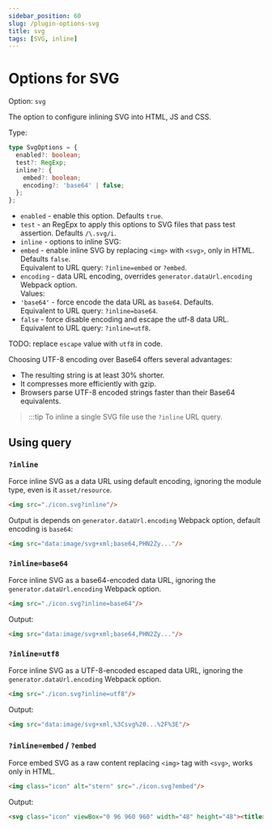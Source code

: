 ```yaml
---
sidebar_position: 60
slug: /plugin-options-svg
title: svg
tags: [SVG, inline]
---
```


# Options for SVG

Option: `svg`

The option to configure inlining SVG into HTML, JS and CSS.

Type:
```ts
type SvgOptions = {
  enabled?: boolean;
  test?: RegExp;
  inline?: {
    embed?: boolean;
    encoding?: 'base64' | false;
  };
};
```

- `enabled` - enable this option. Defaults `true`.
- `test` - an RegEpx to apply this options to SVG files that pass test assertion. Defaults `/\.svg/i`.
- `inline` - options to inline SVG:
- `embed` - enable inline SVG by replacing `<img>` with `<svg>`, only in HTML. Defaults `false`.\
Equivalent to URL query: `?inline=embed` or `?embed`.
- `encoding` - data URL encoding, overrides `generator.dataUrl.encoding` Webpack option.\
Values:
- `'base64'` - force encode the data URL as `base64`. Defaults.\
Equivalent to URL query: `?inline=base64`.
- `false` - force disable encoding and escape the utf-8 data URL.\
Equivalent to URL query: `?inline=utf8`.

TODO: replace `escape` value with `utf8` in code.

Choosing UTF-8 encoding over Base64 offers several advantages:

- The resulting string is at least 30% shorter.
- It compresses more efficiently with gzip.
- Browsers parse UTF-8 encoded strings faster than their Base64 equivalents.

> :::tip
> To inline a single SVG file use the `?inline` URL query.

## Using query

### `?inline`

Force inline SVG as a data URL using default encoding, ignoring the module type, even is it `asset/resource`.

```html
<img src="./icon.svg?inline"/>
```
Output is depends on `generator.dataUrl.encoding` Webpack option, default encoding is `base64`:
```html
<img src="data:image/svg+xml;base64,PHN2Zy..."/>
```

### `?inline=base64`

Force inline SVG as a base64-encoded data URL, ignoring the `generator.dataUrl.encoding` Webpack option.

```html
<img src="./icon.svg?inline=base64"/>
```
Output:
```html
<img src="data:image/svg+xml;base64,PHN2Zy..."/>
```

### `?inline=utf8`

Force inline SVG as a UTF-8-encoded escaped data URL, ignoring the `generator.dataUrl.encoding` Webpack option.

```html
<img src="./icon.svg?inline=utf8"/>
```
Output:
```html
<img src="data:image/svg+xml,%3Csvg%20...%2F%3E"/>
```

### `?inline=embed` / `?embed`

Force embed SVG as a raw content replacing `<img>` tag with `<svg>`, works only in HTML.

```html
<img class="icon" alt="stern" src="./icon.svg?embed"/>
```
Output:
```html
<svg class="icon" viewBox="0 96 960 960" width="48" height="48"><title>stern</title>...</svg>
```
